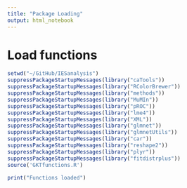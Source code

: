 ```yaml
---
title: "Package Loading"
output: html_notebook
---
```


# Load functions
```r
setwd("~/GitHub/IESanalysis")
suppressPackageStartupMessages(library("caTools"))
suppressPackageStartupMessages(library("RColorBrewer"))
suppressPackageStartupMessages(library("methods"))
suppressPackageStartupMessages(library("MuMIn"))
suppressPackageStartupMessages(library("pROC"))
suppressPackageStartupMessages(library("lme4"))
suppressPackageStartupMessages(library("XML"))
suppressPackageStartupMessages(library("glmnet"))
suppressPackageStartupMessages(library("glmnetUtils"))
suppressPackageStartupMessages(library("car"))
suppressPackageStartupMessages(library("reshape2"))
suppressPackageStartupMessages(library("plyr"))
suppressPackageStartupMessages(library("fitdistrplus"))
source('GKTfunctions.R')
  
print("Functions loaded")
```

